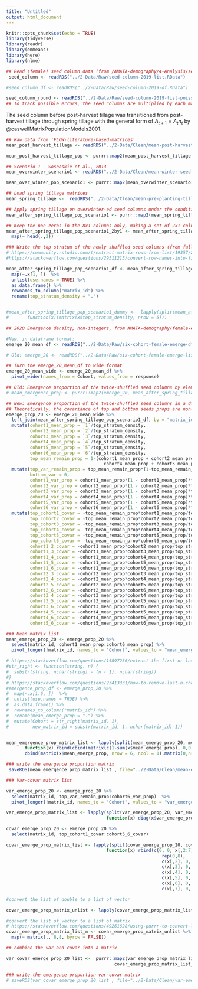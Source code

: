 ```yaml
---
title: "Untitled"
output: html_document
---
```


```r
knitr::opts_chunk$set(echo = TRUE)
library(tidyverse)
library(readr)
library(emmeans)
library(here)
library(nlme)
```


```r
## Read (female) seed column data (from /AMATA-demography/4-Analysis/seedbank-fates-2014-through-2019.Rmd at chunk seed-column-19) 
 seed_column <- readRDS("../2-Data/Raw/seed-column-2019-list.RData")

#seed_column_df <- readRDS("../2-Data/Raw/seed-column-2019-df.RData")

seed_column_round <- readRDS("../2-Data/Raw/seed-column-2019-list-poisson.RData")
## To track possible errors, the seed columns are multiplied by each matrix step-by-step
```

The seed column before post-harvest tillage was transitioned from post-harvest tillage through spring tillage with the general form of $A_{t+1} = A_tn_t$ by @caswellMatrixPopulationModels2001.  

```r
## Raw data from 'FLOW-literature-based-matrices'
mean_post_harvest_tillage <- readRDS("../2-Data/Clean/mean-post-harvest-tillage.RData")

mean_post_harvest_tillage_pop <- purrr::map2(mean_post_harvest_tillage, seed_column, `%*%`)
```

```r
## Scenario 1 - Sosnoskie et al., 2013
mean_overwinter_scenario1 <- readRDS("../2-Data/Clean/mean-winter-seed-survival-scenario1.RData")

mean_over_winter_pop_scenario1 <- purrr::map2(mean_overwinter_scenario1, mean_post_harvest_tillage_pop, `%*%`)
```

```r
## Load spring tillage matrices
mean_spring_tillage <-  readRDS("../2-Data/Clean/mean-pre-planting-tillage.RData")

## Apply spring tillage on overwinter-ed seed columns under the condition reported by Sosnoskie et al. 2013
mean_after_spring_tillage_pop_scenario1 <- purrr::map2(mean_spring_tillage, mean_over_winter_pop_scenario1, `%*%`)

## Keep the non-zeros in the 8x1 columns only, making a set of 2x1 columns
mean_after_spring_tillage_pop_scenario1_2by1 <- mean_after_spring_tillage_pop_scenario1   %>%
  map(~ head(.,2))

```


```r

### Write the top stratum of the newly shuffled seed columns (from fall tillage through spring tillage) into a dummy matrix
# https://community.rstudio.com/t/extract-matrix-rows-from-list/19357/2
#https://stackoverflow.com/questions/29511215/convert-row-names-into-first-column

mean_after_spring_tillage_pop_scenario1_df <- mean_after_spring_tillage_pop_scenario1  %>%
  map(~.x[1, ])  %>% 
  unlist(use.names = TRUE) %>%
  as.data.frame() %>%
  rownames_to_column("matrix_id") %>% 
  rename(top_stratum_density = ".")


#mean_after_spring_tillage_pop_scenario1_dummy <-  lapply(split(mean_after_spring_tillage_pop_scenario1_df, mean_after_spring_tillage_pop_scenario1_df$matrix_id),
#       function(x)(matrix(x$top_stratum_density, nrow = 6)))

```

```r
## 2020 Emergence density, non-integers, from AMATA-demography/female-emergence chunk emerge-20-emm-df

#New, in dataframe format: 
emerge_20_mean_df <- readRDS("../2-Data/Raw/six-cohort-female-emerge-df-2020-raw.RData")

# Old: emerge_20 <- readRDS("../2-Data/Raw/six-cohort-female-emerge-list-2020-raw.RData")

## Turn the emerge_20_mean_df to wide format 
emerge_20_mean_wide <- emerge_20_mean_df %>%
  pivot_wider(names_from = Cohort, values_from = response)
```


```r

## Old: Emergence proportion of the twice-shuffled seed columns by element-wise division
# mean_emergence_prop <- purrr::map2(emerge_20, mean_after_spring_tillage_pop_scenario1_dummy, `/`)

## New: Emergence proportion of the twice-shuffled seed columns in a df merged with the mean_after_spring_tillage_pop_scenario1_df piece
## Theoretically, the covariance of top and bottom seeds props are non-zeros, but this particular matrix only concerns the relationships of the top stratum and 6 seedling cohorts. 
emerge_prop_20 <- emerge_20_mean_wide %>% 
  left_join(mean_after_spring_tillage_pop_scenario1_df, by = "matrix_id") %>%
  mutate(cohort1_mean_prop = `1`/top_stratum_density,
         cohort2_mean_prop = `2`/top_stratum_density,
         cohort3_mean_prop = `3`/top_stratum_density,
         cohort4_mean_prop = `4`/top_stratum_density,
         cohort5_mean_prop = `5`/top_stratum_density,
         cohort6_mean_prop = `6`/top_stratum_density,
         top_mean_remain_prop = 1-(cohort1_mean_prop + cohort2_mean_prop + cohort3_mean_prop +
                                     cohort4_mean_prop + cohort5_mean_prop + cohort6_mean_prop)) %>%
  mutate(top_var_remain_prop = top_mean_remain_prop*(1-top_mean_remain_prop)*top_stratum_density,
         bottom_var = 0,
         cohort1_var_prop = cohort1_mean_prop*(1 - cohort1_mean_prop)*top_stratum_density,
         cohort2_var_prop = cohort2_mean_prop*(1 - cohort2_mean_prop)*top_stratum_density,
         cohort3_var_prop = cohort3_mean_prop*(1 - cohort3_mean_prop)*top_stratum_density,
         cohort4_var_prop = cohort4_mean_prop*(1 - cohort4_mean_prop)*top_stratum_density,
         cohort5_var_prop = cohort5_mean_prop*(1 - cohort5_mean_prop)*top_stratum_density,
         cohort6_var_prop = cohort6_mean_prop*(1 - cohort6_mean_prop)*top_stratum_density) %>%
  mutate(top_cohort1_covar = -top_mean_remain_prop*cohort1_mean_prop/top_stratum_density,
         top_cohort2_covar = -top_mean_remain_prop*cohort2_mean_prop/top_stratum_density,
         top_cohort3_covar = -top_mean_remain_prop*cohort3_mean_prop/top_stratum_density,
         top_cohort4_covar = -top_mean_remain_prop*cohort4_mean_prop/top_stratum_density,
         top_cohort5_covar = -top_mean_remain_prop*cohort5_mean_prop/top_stratum_density,
         top_cohort6_covar = -top_mean_remain_prop*cohort6_mean_prop/top_stratum_density,
         cohort1_2_covar = -cohort1_mean_prop*cohort2_mean_prop/top_stratum_density,
         cohort1_3_covar = -cohort1_mean_prop*cohort3_mean_prop/top_stratum_density,
         cohort1_4_covar = -cohort1_mean_prop*cohort4_mean_prop/top_stratum_density,
         cohort1_5_covar = -cohort1_mean_prop*cohort5_mean_prop/top_stratum_density,
         cohort1_6_covar = -cohort1_mean_prop*cohort6_mean_prop/top_stratum_density,
         cohort2_3_covar = -cohort2_mean_prop*cohort3_mean_prop/top_stratum_density,
         cohort2_4_covar = -cohort2_mean_prop*cohort4_mean_prop/top_stratum_density,
         cohort2_5_covar = -cohort2_mean_prop*cohort5_mean_prop/top_stratum_density,
         cohort2_6_covar = -cohort2_mean_prop*cohort6_mean_prop/top_stratum_density,
         cohort3_4_covar = -cohort3_mean_prop*cohort4_mean_prop/top_stratum_density,
         cohort3_5_covar = -cohort3_mean_prop*cohort5_mean_prop/top_stratum_density,
         cohort3_6_covar = -cohort3_mean_prop*cohort6_mean_prop/top_stratum_density,
         cohort4_5_covar = -cohort4_mean_prop*cohort5_mean_prop/top_stratum_density,
         cohort4_6_covar = -cohort4_mean_prop*cohort6_mean_prop/top_stratum_density,
         cohort5_6_covar = -cohort5_mean_prop*cohort6_mean_prop/top_stratum_density)

### Mean matrix list 
mean_emerge_prop_20 <- emerge_prop_20 %>%
  select(matrix_id, cohort1_mean_prop:cohort6_mean_prop) %>%
  pivot_longer(!matrix_id, names_to = "Cohort", values_to = "mean_emerge_prop")

# https://stackoverflow.com/questions/15897236/extract-the-first-or-last-n-characters-of-a-string
#str_right <- function(string, n) {
#  substr(string, nchar(string) - (n - 1), nchar(string))
#}
# https://stackoverflow.com/questions/23413331/how-to-remove-last-n-characters-from-every-element-in-the-r-vector
#emergence_prop_df <- emerge_prop_20 %>%
#  map(~.x[1:6, ])  %>% 
#  unlist(use.names = TRUE) %>%
#  as.data.frame() %>%
#  rownames_to_column("matrix_id") %>% 
#  rename(mean_emerge_prop = ".") %>%
#  mutate(Cohort = str_right(matrix_id, 1),
#         new_matrix_id = substr(matrix_id, 1, nchar(matrix_id)-1))


mean_emergence_prop_matrix_list <- lapply(split(mean_emerge_prop_20, mean_emerge_prop_20$matrix_id),
       function(x) rbind(cbind(matrix(c(1-sum(x$mean_emerge_prop), 0,0,1), nrow = 2, byrow = TRUE), matrix(0,nrow = 2, ncol = 6)),
       cbind(matrix(x$mean_emerge_prop, nrow = 6, ncol = 1),matrix(0,nrow =6, ncol=7))))

### write the emergence proportion matrix
 saveRDS(mean_emergence_prop_matrix_list , file="../2-Data/Clean/mean-emergence-prop.RData")

### Var-covar matrix list

var_emerge_prop_20 <- emerge_prop_20 %>%
  select(matrix_id, top_var_remain_prop:cohort6_var_prop)  %>%
  pivot_longer(!matrix_id, names_to = "Cohort", values_to = "var_emerge_prop")

var_emerge_prop_matrix_list <- lapply(split(var_emerge_prop_20, var_emerge_prop_20$matrix_id),
                                      function(x) diag(x$var_emerge_prop,8))

covar_emerge_prop_20 <- emerge_prop_20 %>%
  select(matrix_id, top_cohort1_covar:cohort5_6_covar)

covar_emerge_prop_matrix_list <- lapply(split(covar_emerge_prop_20, covar_emerge_prop_20$matrix_id),
                                      function(x) rbind(c(0, 0, x[,2:7]),
                                                           rep(0,8),
                                                           c(x[,2], 0, 0, x[,8:12]),
                                                           c(x[,3], 0, x[,8], 0, x[,13:16]),
                                                           c(x[,4], 0, x[,9], x[,13], 0, x[, 17:19]),
                                                           c(x[,5], 0, x[,10], x[,14], x[,17], 0, x[, 20:21]),
                                                           c(x[,6], 0, x[,11], x[,15], x[,18], x[,20], 0, x[,22]),
                                                           c(x[,7], 0, x[,12], x[,16], x[,19], x[,21:22], 0) ))

#convert the list of double to a list of vector

covar_emerge_prop_matrix_unlist <- lapply(covar_emerge_prop_matrix_list, unlist)

#convert the list of vector to a list of matrix
# https://stackoverflow.com/questions/49261628/using-purrr-to-convert-list-of-vectors-to-list-of-matrices
covar_emerge_prop_matrix_list_m <- covar_emerge_prop_matrix_unlist %>%
  map(~ matrix(., 8,8, byrow = FALSE)) 

## combine the var and covar into a matrix 

var_covar_emerge_prop_20_list <-  purrr::map2(var_emerge_prop_matrix_list,
                                         covar_emerge_prop_matrix_list_m, `+`)

### write the emergence proportion var-covar matrix
# saveRDS(var_covar_emerge_prop_20_list , file="../2-Data/Clean/var-emergence-prop-scenario1.RData")
```

